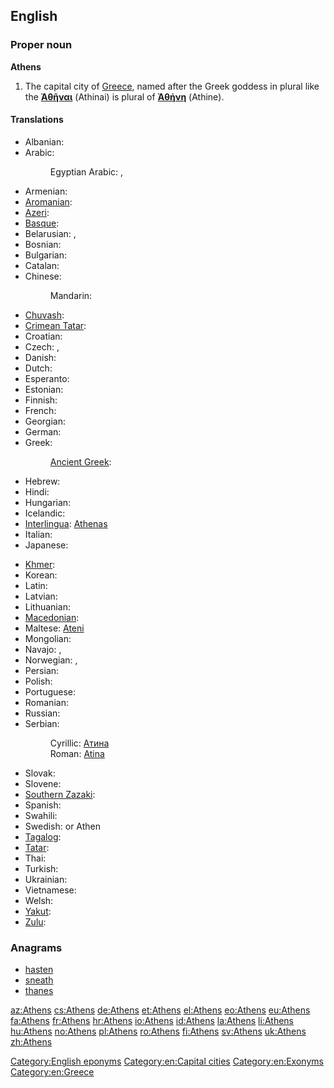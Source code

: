 {{wikipedia}}
==English==

===Proper noun===
'''Athens'''

# The capital city of [[Greece]], named after the Greek goddess in plural like the {{grc}} '''[[Ἀθῆναι]]''' (Athinai) is plural of '''[[Ἀθήνη]]''' (Athine).

====Translations====
{{trans-top|capital city of Greece}}
* Albanian: {{t|sq|Athinë|xs=Albanian}}
* Arabic: {{t|ar|أثينا|f|tr='athiina}}
*: Egyptian Arabic: {{tø|arz|اثينا|f|tr=aθina|sc=Arab}}, {{tø|arz|اتينا|f|tr=atina|sc=Arab}}
* Armenian: {{t-|hy|Աթենք|tr=At'enk'}}
* [[Aromanian]]: {{tø|rup|Athina|f|xs=Aromanian}}
* [[Azeri]]: {{t|az|Afina|xs=Azeri}}
* [[Basque]]: {{t|eu|Atenas}}
* Belarusian: {{t|be|Афіны|f|p|tr=Afíny|xs=Belarusian}}, {{t|be|Атэны|f|p|tr=Atény|xs=Belarusian}} {{qualifier|Taraškevica orthography}}
* Bosnian: {{t-|bs|Atina|f}}
* Bulgarian: {{t-|bg|Атина|f|tr=Atína}}
* Catalan: {{t|ca|Atenes|f}}
* Chinese:
*: Mandarin: {{t-|cmn|雅典|tr=Yǎdiǎn|sc=Hani}}
* [[Chuvash]]: {{tø|cv|Афин|tr=Afin|sc=Cyrl}}
* [[Crimean Tatar]]: {{tø|crh|Atina}}
* Croatian: {{t|hr|Atena|f}}
* Czech: {{t-|cs|Atény|f|p}}, {{t-|cs|Athény|f|p}}
* Danish: {{t-|da|Athen}}
* Dutch: {{t+|nl|Athene}}
* Esperanto: {{t|eo|Ateno}}
* Estonian: {{t+|et|Ateena}}
* Finnish: {{t+|fi|Ateena}}
* French: {{t+|fr|Athènes}}
* Georgian: {{t|ka|ათენი|tr=at'eni|sc=Geor}}
* German: {{t+|de|Athen|n}}
* Greek: {{t+|el|Αθήνα|f|tr=Athína}}
*: [[Ancient Greek]]: {{tø|grc|Ἀθῆναι|f|p|tr=Athēnai|sc=polytonic}}
* Hebrew: {{t-|he|אתונה|f|tr=atuna}}
* Hindi: {{t|hi|एथेंस|tr=ēthēns|xs=Hindi}}
* Hungarian: {{t+|hu|Athén}}
* Icelandic: {{t+|is|Aþena|f}}
* [[Interlingua]]: [[Athenas]]
* Italian: {{t-|it|Atene|f}}
* Japanese: {{t|ja|アテネ|tr=Atene}}
{{trans-mid}}
* [[Khmer]]: {{t|km|អាថែនស៍|tr=aatʰaen|sc=Khmr}}
* Korean: {{t+|ko|아테네|tr=Atene|sc=Hang}}
* Latin: {{t+|la|Athenae|f|p}}
* Latvian: {{t-|lv|Atēnas|f|p|xs=Latvian}}
* Lithuanian: {{t-|lt|Atėnai|xs=Lithuanian}}
* [[Macedonian]]: {{t-|mk|Атина|f|tr=Átina}}
* Maltese: [[Ateni]]
* Mongolian: {{t|mn|Афин|tr=Afín|sc=Cyrl|xs=Mongolian}}
* Navajo: {{tø|nv|Atʼéena}}, {{tø|nv|Áthenz}}
* Norwegian: {{t-|no|Aten}}, {{t-|no|Athen}}
* Persian: {{t+|fa|آتن|tr=âten|xs=Persian}}
* Polish: {{t+|pl|Ateny|p}}
* Portuguese: {{t+|pt|Atenas|f|p}}
* Romanian: {{t+|ro|Atena|f}}
* Russian: {{t+|ru|Афины|f|p|tr=Afíny}}
* Serbian:
*: Cyrillic: [[Атина#Serbian|Атина]] {{f}}
*: Roman: [[Atina#Serbian|Atina]] {{f}}
* Slovak: {{t-|sk|Atény|f|p}}
* Slovene: {{t+|sl|Atene|f|p}}
* [[Southern Zazaki]]: {{tø|diq|Atêna}}
* Spanish: {{t+|es|Atenas|f|p}}
* Swahili: {{t|sw|Athene}}
* Swedish: {{t|sv|Aten}} or Athen
* [[Tagalog]]: {{t+|tl|Atenas|xs=Tagalog}}
* [[Tatar]]: {{t|tt|Афиннар|tr=Afinnar|sc=Cyrl|xs=Tatar}}
* Thai: {{t|th|เอเธนส์|tr=A-ten}}
* Turkish: {{t+|tr|Atina}}
* Ukrainian: {{t+|uk|Афіни|f|tr=Afíny|xs=Ukrainian}}
* Vietnamese: {{t-|vi|Athena|xs=Vietnamese}}
* Welsh: {{t-|cy|Athen|xs=Welsh}}
* [[Yakut]]: {{tø|sah|Атина|tr=Atina|sc=Cyrl}}
* [[Zulu]]: {{t|zu|e-Athene}}
{{trans-bottom}}

===Anagrams===
* [[hasten#English|hasten]]
* [[sneath#English|sneath]]
* [[thanes#English|thanes]]

[[Category:English eponyms]]
[[Category:en:Capital cities]]
[[Category:en:Exonyms]]
[[Category:en:Greece]]

[[az:Athens]]
[[cs:Athens]]
[[de:Athens]]
[[et:Athens]]
[[el:Athens]]
[[eo:Athens]]
[[eu:Athens]]
[[fa:Athens]]
[[fr:Athens]]
[[hr:Athens]]
[[io:Athens]]
[[id:Athens]]
[[la:Athens]]
[[li:Athens]]
[[hu:Athens]]
[[no:Athens]]
[[pl:Athens]]
[[ro:Athens]]
[[fi:Athens]]
[[sv:Athens]]
[[uk:Athens]]
[[zh:Athens]]